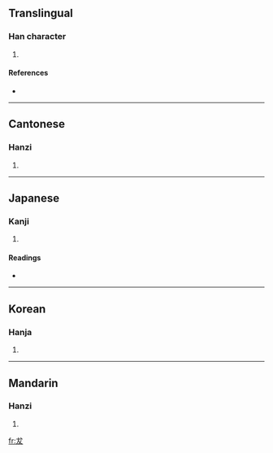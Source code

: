 ==Translingual==

===Han character===
{{Han char|rn=94|rad=犬|as=01|sn=4|four=4304<sub>0</sub>|canj=戈大水 (IKE), 戈大大 (IKK)}}

# {{defn|Han|sort=犬01}}

====References====
* {{Han ref|kx=0706.010|dkj=20236|dj=1118.160|hdz=21331.020|uh=72AE|ud=29358|bh=C9A5|bd=51621}}

----

==Cantonese==

===Hanzi===
{{yue-hanzi|jyut=|y=bat6}}

# {{defn|Cantonese}}

----

==Japanese==

===Kanji===
{{ja-kanji|grade=|rs=犬01}}

# {{defn|Japanese}}

====Readings====
* {{ja-readings|on=[[はつ]] (hatsu), [[ばち]] (bachi)|kun=}}

----

==Korean==

===Hanja===
{{ko-hanja|hangeul=발  |eumhun=|rv=bal|mr=pal|y=}}

# {{defn|Korean}}

----

==Mandarin==

===Hanzi===
{{cmn-hanzi|pin=[[bá]] ([[ba2]])|wg=pa<sup>2</sup>}}

# {{defn|Mandarin}}

[[fr:犮]]